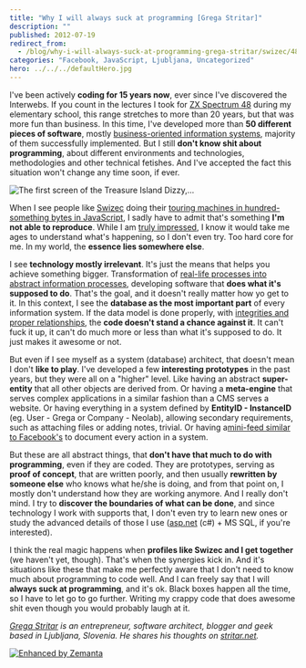 ```yaml
---
title: "Why I will always suck at programming [Grega Stritar]"
description: ""
published: 2012-07-19
redirect_from:
  - /blog/why-i-will-always-suck-at-programming-grega-stritar/swizec/4873
categories: "Facebook, JavaScript, Ljubljana, Uncategorized"
hero: ../../../defaultHero.jpg
---
```


I've been actively **coding for 15 years now**, ever since I've discovered the Interwebs. If you count in the lectures I took for [ZX Spectrum 48](http://en.wikipedia.org/wiki/ZX_Spectrum) during my elementary school, this range stretches to more than 20 years, but that was more fun than business. In this time, I've developed more than **50 different pieces of software**, mostly [business-oriented information systems](http://neolab.si/), majority of them successfully implemented. But I still **don't know shit about programming**, about different environments and technologies, methodologies and other technical fetishes. And I've accepted the fact this situation won't change any time soon, if ever.

![The first screen of the Treasure Island Dizzy,...](./img/The-first-screen-of-the-Treasure-Island-Dizzyfc38a4.png)

When I see people like [Swizec](https://twitter.com/#!/swizec) doing their [touring machines in hundred-something bytes in JavaScript](https://swizec.com/blog/a-turing-machine-in-133-bytes-of-javascript/), I sadly have to admit that's something **I'm not able to reproduce**. While I am [truly impressed](http://i3.kym-cdn.com/entries/icons/original/000/006/151/tumblr_lltzgnHi5F1qzib3wo1_400.jpg), I know it would take me ages to understand what's happening, so I don't even try. Too hard core for me. In my world, the **essence lies somewhere else**.

I see **technology mostly irrelevant**. It's just the means that helps you achieve something bigger. Transformation of [real-life processes into abstract information processes](http://www.computerworld.com/s/article/9228471/Tech_hotshots_The_rise_of_the_IT_business_analyst), developing software that **does what it's supposed to do**. That's the goal, and it doesn't really matter how yo get to it. In this context, I see the **database as the most important part** of every information system. If the data model is done properly, with [integrities and proper relationships](http://www.sqlmag.com/article/performance/sql-by-design-the-four-integrities), the **code doesn't stand a chance against it**. It can't fuck it up, it can't do much more or less than what it's supposed to do. It just makes it awesome or not.

But even if I see myself as a system (database) architect, that doesn't mean I don't **like to play**. I've developed a few **interesting prototypes** in the past years, but they were all on a "higher" level. Like having an abstract **super-entity** that all other objects are derived from. Or having a **meta-engine** that serves complex applications in a similar fashion than a CMS serves a website. Or having everything in a system defined by **EntityID - InstanceID** (eg. User - Grega or Company - Neolab), allowing secondary requirements, such as attaching files or adding notes, trivial. Or having a[mini-feed similar to Facebook's](http://stritar.net/Post/How_Mini_Feed_And_Other_Streams_Revolutionized_IT.aspx) to document every action in a system.

But these are all abstract things, that **don't have that much to do with programming**, even if they are coded. They are prototypes, serving as **proof of concept**, that are written poorly, and then usually **rewritten by someone else** who knows what he/she is doing, and from that point on, I mostly don't understand how they are working anymore. And I really don't mind. I try to **discover the boundaries of what can be done**, and since technology I work with supports that, I don't even try to learn new ones or study the advanced details of those I use ([asp.net](http://asp.net/) (c#) + MS SQL, if you're interested).

I think the real magic happens when **profiles like Swizec and I get together** (we haven't yet, though). That's when the synergies kick in. And it's situations like these that make me perfectly aware that I don't need to know much about programming to code well. And I can freely say that I will **always suck at programming**, and it's ok. Black boxes happen all the time, so I have to let go to go further. Writing my crappy code that does awesome shit even though you would probably laugh at it.

_[Grega Stritar](https://twitter.com/#!/gstritar) is an entrepreneur, software architect, blogger and geek based in Ljubljana, Slovenia. He shares his thoughts on [stritar.net](http://stritar.net/Blog.aspx)._

[![Enhanced by Zemanta](https://img.zemanta.com/zemified_e.png?x-id=61e1139d-982b-47c3-b92a-72793b51d293)](http://www.zemanta.com/?px)
